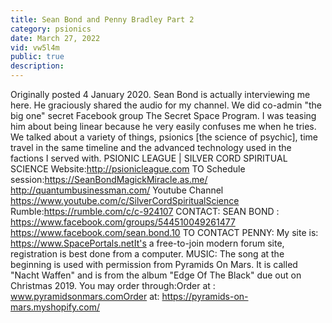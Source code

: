 ```yaml
---
title: Sean Bond and Penny Bradley Part 2
category: psionics
date: March 27, 2022
vid: vw5l4m
public: true
description:
---
```

Originally posted 4 January 2020.
Sean Bond is actually interviewing me here. He graciously shared the audio for my channel. We did co-admin "the big one" secret Facebook group The Secret Space Program. I was teasing him about being linear because he very easily confuses me when he tries.
We talked about a variety of things, psionics [the science of psychic], time travel in the same timeline and the advanced technology used in the factions I served with.
PSIONIC LEAGUE | SILVER CORD SPIRITUAL SCIENCE
Website:http://psionicleague.com
TO Schedule session:https://SeanBondMagickMiracle.as.me/
http://quantumbusinessman.com/
Youtube Channel
https://www.youtube.com/c/SilverCordSpiritualScience
Rumble:https://rumble.com/c/c-924107
CONTACT: SEAN BOND :
https://www.facebook.com/groups/544510049261477
https://www.facebook.com/sean.bond.10
TO CONTACT PENNY:
My site is: https://www.SpacePortals.netIt's a free-to-join modern forum site, registration is best done from a computer.
MUSIC:
The song at the beginning is used with permission from Pyramids On Mars.
It is called "Nacht Waffen" and is from the album "Edge Of The Black" due out on Christmas 2019.
You may order through:Order at : www.pyramidsonmars.comOrder at: https://pyramids-on-mars.myshopify.com/

